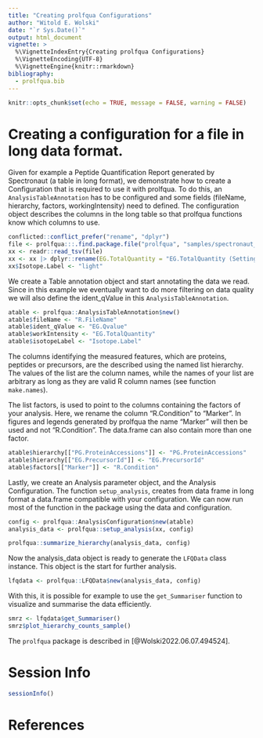 ```yaml
---
title: "Creating prolfqua Configurations"
author: "Witold E. Wolski"
date: "`r Sys.Date()`"
output: html_document
vignette: >
  %\VignetteIndexEntry{Creating prolfqua Configurations} 
  %\VignetteEncoding{UTF-8}
  %\VignetteEngine{knitr::rmarkdown}
bibliography:
  - prolfqua.bib
---
```


```r
knitr::opts_chunk$set(echo = TRUE, message = FALSE, warning = FALSE)
```

# Creating a configuration for a file in long data format.

Given for example a Peptide Quantification Report generated by Spectronaut (a table in long format), we demonstrate how to create a Configuration that is required to use it with prolfqua. To do this, an `AnalysisTableAnnotation` has to be configured and some fields (fileName, hierarchy, factors, workingIntensity) need to defined.
The configuration object describes the columns in the long table so that prolfqua functions know which columns to use.

```r
conflicted::conflict_prefer("rename", "dplyr")
file <- prolfqua:::.find.package.file("prolfqua", "samples/spectronaut_PEPTIDE.xls")
xx <- readr::read_tsv(file)
xx <- xx |> dplyr::rename(EG.TotalQuantity = "EG.TotalQuantity (Settings)")
xx$Isotope.Label <- "light"
```

We create a Table annotation object and start annotating the data we read. Since in this example we eventually want to do more filtering on data quality we will also define the ident_qValue in this `AnalysisTableAnnotation`.

```r
atable <- prolfqua::AnalysisTableAnnotation$new()
atable$fileName <- "R.FileName"
atable$ident_qValue <- "EG.Qvalue"
atable$workIntensity <- "EG.TotalQuantity"
atable$isotopeLabel <- "Isotope.Label"
```

The columns identifying the measured features, which are proteins, peptides or precursors, are the described using the named list hierarchy. The values of the list are the column names, while the names of your list are arbitrary as long as they are valid R column names (see function `make.names`). 

The list factors, is used to point to the columns containing the factors of your analysis.
Here, we rename the column "R.Condition" to "Marker". In figures and legends generated by prolfqua the name "Marker" will then be used and not "R.Condition". The data.frame can also contain more than one factor. 


```r
atable$hierarchy[["PG.ProteinAccessions"]] <- "PG.ProteinAccessions"
atable$hierarchy[["EG.PrecursorId"]] <- "EG.PrecursorId"
atable$factors[["Marker"]] <- "R.Condition"
```


Lastly, we create an Analysis parameter object, and the Analysis Configuration. The function `setup_analysis`, creates from data frame in long format a data.frame compatible with your configuration. We can now run most of the function in the package using the data and configuration.

```r
config <- prolfqua::AnalysisConfiguration$new(atable)
analysis_data <- prolfqua::setup_analysis(xx, config)

prolfqua::summarize_hierarchy(analysis_data, config)
```

Now the analysis_data object is ready to generate the `LFQData` class instance. This object is the start for further analysis.

```r
lfqdata <- prolfqua::LFQData$new(analysis_data, config)
```

With this, it is possible for example to use the `get_Summariser` function to visualize and summarise the data efficiently.

```r
smrz <- lfqdata$get_Summariser()
smrz$plot_hierarchy_counts_sample()
```

The `prolfqua` package is described in [@Wolski2022.06.07.494524].

# Session Info

```r
sessionInfo()
```

# References
